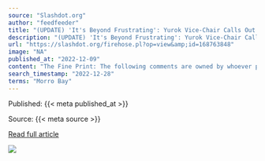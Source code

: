 ```yaml
---
source: "Slashdot.org"
author: "feedfeeder"
title: "(UPDATE) 'It's Beyond Frustrating': Yurok Vice-Chair Calls Out Provisional Winners of Offshore Wind Bid for Failing to Engage With the Tribe Ahead of This Week'"
description: "(UPDATE) 'It's Beyond Frustrating': Yurok Vice-Chair Calls Out Provisional Winners of Offshore Wind Bid for Failing to Engage With the Tribe Ahead of This Week's AuctionLost Coast Outpost Winners of offshore Morro Bay wind energy leases announcedKSBY News How…"
url: "https://slashdot.org/firehose.pl?op=view&amp;id=168763848"
image: "NA"
published_at: "2022-12-09"
content: "The Fine Print: The following comments are owned by whoever posted them. We are not responsible for them in any way."
search_timestamp: "2022-12-28"
terms: "Morro Bay"
---
```



Published: {{< meta published_at >}}


Source: {{< meta source >}}


[Read full article]({{< meta url >}})



![](`r rmarkdown::metadata$image[1]`)
